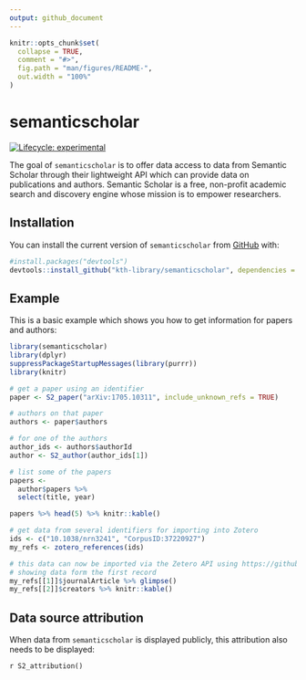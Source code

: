 ```yaml
---
output: github_document
---
```


<!-- README.md is generated from README.Rmd. Please edit that file -->

```r
knitr::opts_chunk$set(
  collapse = TRUE,
  comment = "#>",
  fig.path = "man/figures/README-",
  out.width = "100%"
)
```

# semanticscholar

<!-- badges: start -->
[![Lifecycle: experimental](https://img.shields.io/badge/lifecycle-experimental-orange.svg)](https://www.tidyverse.org/lifecycle/#experimental)
<!-- badges: end -->

The goal of `semanticscholar` is to offer data access to data from Semantic Scholar through their lightweight API which can provide data on publications and authors. Semantic Scholar is a free, non-profit academic search and discovery engine whose mission is to empower researchers.

## Installation

You can install the current version of `semanticscholar` from [GitHub](https://github.com/kth-library/semanticscholar) with:

``` r
#install.packages("devtools")
devtools::install_github("kth-library/semanticscholar", dependencies = TRUE)
```

## Example

This is a basic example which shows you how to get information for papers and authors:

```r

library(semanticscholar)
library(dplyr)
suppressPackageStartupMessages(library(purrr))
library(knitr)

# get a paper using an identifier
paper <- S2_paper("arXiv:1705.10311", include_unknown_refs = TRUE)

# authors on that paper
authors <- paper$authors

# for one of the authors
author_ids <- authors$authorId
author <- S2_author(author_ids[1])

# list some of the papers
papers <- 
  author$papers %>% 
  select(title, year)

papers %>% head(5) %>% knitr::kable()

# get data from several identifiers for importing into Zotero
ids <- c("10.1038/nrn3241", "CorpusID:37220927")
my_refs <- zotero_references(ids)

# this data can now be imported via the Zetero API using https://github.com/giocomai/zoteroR
# showing data form the first record
my_refs[[1]]$journalArticle %>% glimpse()
my_refs[[2]]$creators %>% knitr::kable()

```

## Data source attribution

When data from `semanticscholar` is displayed publicly, this attribution also needs to be displayed:

`r S2_attribution()`
